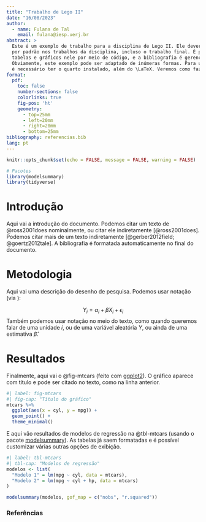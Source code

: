 ```yaml
---
title: "Trabalho de Lego II"
date: "16/08/2023"
author:
  - name: Fulana de Tal
    email: fulana@iesp.uerj.br
abstract: > 
  Este é um exemplo de trabalho para a disciplina de Lego II. Ele deverá ser usado
  por padrão nos trabalhos da disciplina, incluso o trabalho final. É possível inserir
  tabelas e gráficos nele por meio de código, e a bibliografia é gerenciada automaticamente.
  Obviamente, este exemplo pode ser adaptado de inúmeras formas. Para usar o template,
  é necessário ter o quarto instalado, além do \LaTeX. Veremos como fazer isso ao longo do curso.
format:
  pdf:
    toc: false
    number-sections: false
    colorlinks: true
    fig-pos: 'ht'
    geometry:
      - top=25mm
      - left=20mm
      - right=20mm
      - bottom=25mm
bibliography: referencias.bib
lang: pt
---
```


```r
knitr::opts_chunk$set(echo = FALSE, message = FALSE, warning = FALSE)

# Pacotes
library(modelsummary)
library(tidyverse)
```

# Introdução

Aqui vai a introdução do documento. Podemos citar um texto de @ross2001does nominalmente, ou citar ele indiretamente [@ross2001does]. Podemos citar mais de um texto indiretamente [@gerber2012field; @goertz2012tale]. A bibliografia é formatada automaticamente no final do documento.

# Metodologia

Aqui vai uma descrição do desenho de pesquisa. Podemos usar notação (via \LaTeX):

$$
Y_i = \alpha_i + \beta X_i + \epsilon_i
$$ Também podemos usar notação no meio do texto, como quando queremos falar de uma unidade $i$, ou de uma variável aleatória $Y$, ou ainda de uma estimativa $\hat{\beta}$.

# Resultados

Finalmente, aqui vai o @fig-mtcars (feito com [ggplot2](https://ggplot2.tidyverse.org/)). O gráfico aparece com título e pode ser citado no texto, como na linha anterior.

```r
#| label: fig-mtcars
#| fig-cap: "Título do gráfico"
mtcars %>%
  ggplot(aes(x = cyl, y = mpg)) +
  geom_point() +
  theme_minimal()
```

E aqui vão resultados de modelos de regressão na @tbl-mtcars (usando o pacote [modelsummary](https://vincentarelbundock.github.io/modelsummary/articles/modelsummary.html)). As tabelas já saem formatadas e é possível customizar várias outras opções de exibição.

```r
#| label: tbl-mtcars
#| tbl-cap: "Modelos de regressão"
modelos <- list(
  "Modelo 1" = lm(mpg ~ cyl, data = mtcars),
  "Modelo 2" = lm(mpg ~ cyl + hp, data = mtcars)
)

modelsummary(modelos, gof_map = c("nobs", "r.squared"))
```

### Referências

::: {#refs}
:::
